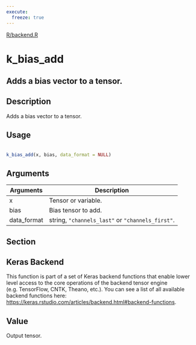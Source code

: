 ```yaml
---
execute:
  freeze: true
---
```


[R/backend.R](https://github.com/rstudio/keras//blob/main/R/backend.R#L288) 

# k_bias_add

## Adds a bias vector to a tensor.

## Description
 Adds a bias vector to a tensor. 


## Usage
```r
 
k_bias_add(x, bias, data_format = NULL) 
```

## Arguments
|Arguments|Description|
|---|---|
| x | Tensor or variable. |
| bias | Bias tensor to add. |
| data_format | string, `"channels_last"` or `"channels_first"`. |


## Section

## Keras Backend

   This function is part of a set of Keras backend functions that enable lower level access to the core operations of the backend tensor engine (e.g. TensorFlow, CNTK, Theano, etc.).  You can see a list of all available backend functions here: [https://keras.rstudio.com/articles/backend.html#backend-functions](https://keras.rstudio.com/articles/backend.html#backend-functions). 

## Value
 Output tensor. 




